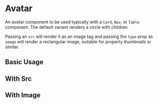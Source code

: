 
<Meta of={AvatarStories} />

# Avatar

An avatar component to be used typically with a `Card`, `Nav`, or `Table` component. The default variant renders a circle with children.

Passing an `src` will render it as an image tag and passing the `type` prop as `image` will render a rectangular image, suitable for property thumbnails or similar.

<ArgsTable for={Avatar} />

## Basic Usage

<Canvas of={AvatarStories.BasicUsage} />

<RenderHtmlMarkup of={AvatarStories.BasicUsage} />

## With Src

<Canvas of={AvatarStories.WithSrc} />

<RenderHtmlMarkup of={AvatarStories.WithSrc} />

## With Image

<Canvas of={AvatarStories.WithImage} />

<RenderHtmlMarkup of={AvatarStories.WithImage} />
